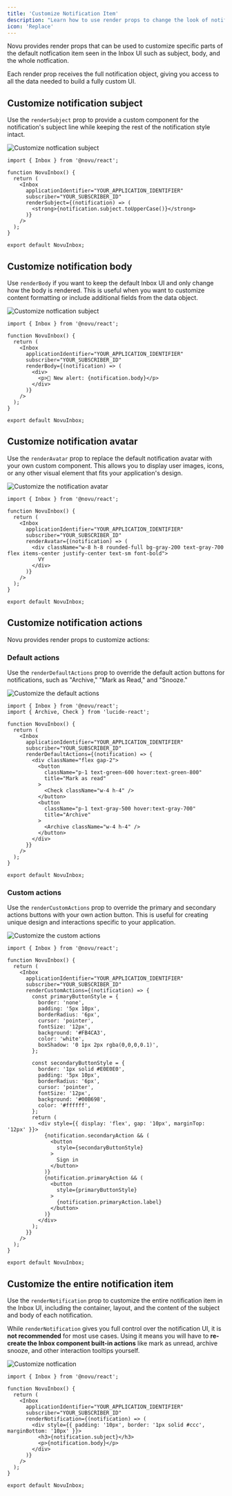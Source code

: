 ```yaml
---
title: 'Customize Notification Item'
description: "Learn how to use render props to change the look of notifications with the Inbox component, customize subjects and bodies, and apply conditional display logic."
icon: 'Replace'
---
```


Novu provides render props that can be used to customize specific parts of the default notfication item seen in the Inbox UI such as subject, body, and the whole notfication.

Each render prop receives the full notification object, giving you access to all the data needed to build a fully custom UI.

## Customize notification subject

Use the `renderSubject` prop to provide a custom component for the notification's subject line while keeping the rest of the notification style intact.

![Customize notfication subject](/images/inbox/custom-notification-subject.png)

```tsx
import { Inbox } from '@novu/react';
 
function NovuInbox() {
  return (
    <Inbox
      applicationIdentifier="YOUR_APPLICATION_IDENTIFIER"
      subscriber="YOUR_SUBSCRIBER_ID"
      renderSubject={(notification) => (
        <strong>{notification.subject.toUpperCase()}</strong>
      )}
    />
  );
}

export default NovuInbox;
```

## Customize notification body

Use `renderBody` if you want to keep the default Inbox UI and only change how the body is rendered. This is useful when you want to customize content formatting or include additional fields from the data object.

![Customize notfication subject](/images/inbox/custom-notification-body.png)

```tsx
import { Inbox } from '@novu/react';
 
function NovuInbox() {
  return (
    <Inbox
      applicationIdentifier="YOUR_APPLICATION_IDENTIFIER"
      subscriber="YOUR_SUBSCRIBER_ID"
      renderBody={(notification) => (
        <div>
          <p>🔔 New alert: {notification.body}</p>
        </div>
      )}
    />
  );
}

export default NovuInbox;
```

## Customize notification avatar

Use the `renderAvatar` prop to replace the default notification avatar with your own custom component. This allows you to display user images, icons, or any other visual element that fits your application's design.

![Customize the notification avatar](/images/inbox/customize-notification-avatar.png)

```tsx
import { Inbox } from '@novu/react';
 
function NovuInbox() {
  return (
    <Inbox
      applicationIdentifier="YOUR_APPLICATION_IDENTIFIER"
      subscriber="YOUR_SUBSCRIBER_ID"
      renderAvatar={(notification) => (
        <div className="w-8 h-8 rounded-full bg-gray-200 text-gray-700 flex items-center justify-center text-sm font-bold">
          VY
        </div>
      )}
    />
  );
}

export default NovuInbox;
```

## Customize notification actions

Novu provides render props to customize actions:

### Default actions

Use the `renderDefaultActions` prop to override the default action buttons for notifications, such as "Archive," "Mark as Read," and "Snooze."

![Customize the default actions](/images/inbox/customize-default-actions.png)

```tsx
import { Inbox } from '@novu/react';
import { Archive, Check } from 'lucide-react';
 
function NovuInbox() {
  return (
    <Inbox
      applicationIdentifier="YOUR_APPLICATION_IDENTIFIER"
      subscriber="YOUR_SUBSCRIBER_ID"
      renderDefaultActions={(notification) => {
        <div className="flex gap-2">
          <button
            className="p-1 text-green-600 hover:text-green-800"
            title="Mark as read"
          >
            <Check className="w-4 h-4" />
          </button>
          <button
            className="p-1 text-gray-500 hover:text-gray-700"
            title="Archive"
          >
            <Archive className="w-4 h-4" />
          </button>
        </div>
      }}
    />
  );
}

export default NovuInbox;
```

### Custom actions

Use the `renderCustomActions` prop to override the primary and secondary actions buttons with your own action button. This is useful for creating unique design and interactions specific to your application.

![Customize the custom actions](/images/inbox/customize-custom-actions.png)

```tsx
import { Inbox } from '@novu/react';
 
function NovuInbox() {
  return (
    <Inbox
      applicationIdentifier="YOUR_APPLICATION_IDENTIFIER"
      subscriber="YOUR_SUBSCRIBER_ID"
      renderCustomActions={(notification) => {
        const primaryButtonStyle = {
          border: 'none',
          padding: '5px 10px',
          borderRadius: '6px',
          cursor: 'pointer',
          fontSize: '12px',
          background: '#FB4CA3',
          color: 'white',
          boxShadow: '0 1px 2px rgba(0,0,0,0.1)',
        };

        const secondaryButtonStyle = {
          border: '1px solid #E0E0E0',
          padding: '5px 10px',
          borderRadius: '6px',
          cursor: 'pointer',
          fontSize: '12px',
          background: '#00B698',
          color: '#ffffff',
        };
        return (
          <div style={{ display: 'flex', gap: '10px', marginTop: '12px' }}>
            {notification.secondaryAction && (
              <button
                style={secondaryButtonStyle}
              >
                Sign in
              </button>
            )}
            {notification.primaryAction && (
              <button 
                style={primaryButtonStyle}
              >
                {notification.primaryAction.label}
              </button>
            )}
          </div>
        );
      }}
    />
  );
}

export default NovuInbox;
```

## Customize the entire notification item

Use the `renderNotification` prop to customize the entire notification item in the Inbox UI, including the container, layout, and the content of the subject and body of each notification.

<Callout type="warn"> While `renderNotification` gives you full control over the notification UI, it is **not recommended** for most use cases. Using it means you will have to **re-create the Inbox component built-in actions** like mark as unread, archive snooze, and other interaction tooltips yourself.</Callout>

![Customize notfication](/images/inbox/custom-notification.png)

```tsx
import { Inbox } from '@novu/react';
 
function NovuInbox() {
  return (
    <Inbox
      applicationIdentifier="YOUR_APPLICATION_IDENTIFIER"
      subscriber="YOUR_SUBSCRIBER_ID"
      renderNotification={(notification) => (
        <div style={{ padding: '10px', border: '1px solid #ccc', marginBottom: '10px' }}>
          <h3>{notification.subject}</h3>
          <p>{notification.body}</p>
        </div>
      )}
    />
  );
}

export default NovuInbox;
```
